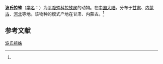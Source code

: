 {{Speciesbox
| name = 波氏掠蛛
| status = 
| status_system = 
| image = 
| genus = Drassodes
| species = potanini
| authority = (Schenkel, 1963)<ref name='id14315'>{{cite web| url =http://www.bioinfo.cn/db05/BjdwSpecies.php?action=view&id=14315| title =波氏掠蛛| work =《中国动物物种编目数据库》| publisher =中国科学院微生物研究所| author =中国科学院动物研究所| accessdate =2009-04-28| deadurl =yes| archiveurl =https://web.archive.org/web/20160305030332/http://www.bioinfo.cn/db05/BjdwSpecies.php?action=view&id=14315| archivedate =2016-03-05}}</ref>
}}

'''波氏掠蛛'''（[[学名|学名]]：{{lang|la|''Drassodes potanini''}}）为[[平腹蛛科|平腹蛛科]][[掠蛛属|掠蛛属]]的动物。在[[中国大陆|中国大陆]]，分布于[[甘肃|甘肃]]、[[内蒙古|内蒙古]]、[[河北|河北]]等地。该物种的模式产地在甘肃、内蒙古。<ref name='id14315'/>

== 参考文献 ==
{{reflist}}

{{Wikispecies|Drassodes potanini}}

[[Category:掠蛛属|波氏掠蛛]]


{{蜘蛛小作品}}
